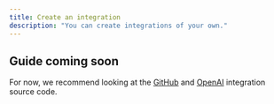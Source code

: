 ```yaml
---
title: Create an integration
description: "You can create integrations of your own."
---
```


## Guide coming soon

For now, we recommend looking at the [GitHub](https://github.com/triggerdotdev/trigger.dev/#######) and [OpenAI](//todo) integration source code.
